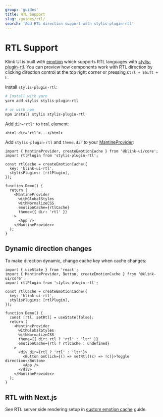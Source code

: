 ```yaml
---
group: 'guides'
title: RTL Support
slug: /guides/rtl/
search: 'Add RTL direction support with stylis-plugin-rtl'
---
```


# RTL Support

Klink UI is built with [emotion](https://emotion.sh) which supports RTL languages with [stylis-plugin-rtl](https://github.com/styled-components/stylis-plugin-rtl).
You can preview how components work with RTL direction by clicking direction control at the top right corner or pressing `Ctrl + Shift + L`.

Install `stylis-plugin-rtl`:

```bash
# Install with yarn
yarn add stylis stylis-plugin-rtl

# or with npm
npm install stylis stylis-plugin-rtl
```

Add `dir="rtl"` to `html` element:

```tsx
<html dir="rtl">...</html>
```

Add `stylis-plugin-rtl` and `theme.dir` to your [MantineProvider](/theming/klink-ui-provider/):

```tsx
import { MantineProvider, createEmotionCache } from '@klink-ui/core';
import rtlPlugin from 'stylis-plugin-rtl';

const rtlCache = createEmotionCache({
  key: 'klink-ui-rtl',
  stylisPlugins: [rtlPlugin],
});

function Demo() {
  return (
    <MantineProvider
      withGlobalStyles
      withNormalizeCSS
      emotionCache={rtlCache}
      theme={{ dir: 'rtl' }}
    >
      <App />
    </MantineProvider>
  );
}
```

## Dynamic direction changes

To make direction dynamic, change cache key when cache changes:

```tsx
import { useState } from 'react';
import { MantineProvider, Button, createEmotionCache } from '@klink-ui/core';
import rtlPlugin from 'stylis-plugin-rtl';

const rtlCache = createEmotionCache({
  key: 'klink-ui-rtl',
  stylisPlugins: [rtlPlugin],
});

function Demo() {
  const [rtl, setRtl] = useState(false);
  return (
    <MantineProvider
      withGlobalStyles
      withNormalizeCSS
      theme={{ dir: rtl ? 'rtl' : 'ltr' }}
      emotionCache={rtl ? rtlCache : undefined}
    >
      <div dir={rtl ? 'rtl' : 'ltr'}>
        <Button onClick={() => setRtl((c) => !c)}>Toggle direction</Button>
        <App />
      </div>
    </MantineProvider>
  );
}
```

## RTL with Next.js

See RTL server side rendering setup in [custom emotion cache](/theming/emotion-cache/) guide.
